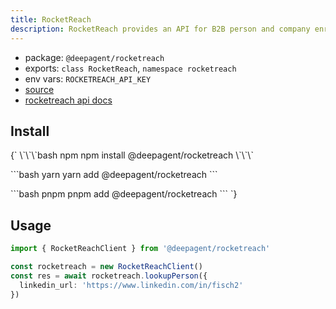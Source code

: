 ```yaml
---
title: RocketReach
description: RocketReach provides an API for B2B person and company enrichment.
---
```


- package: `@deepagent/rocketreach`
- exports: `class RocketReach`, `namespace rocketreach`
- env vars: `ROCKETREACH_API_KEY`
- [source](https://github.com/amardeeplakshkar/deepagent/blob/main/packages/rocketreach/src/rocketreach-client.ts)
- [rocketreach api docs](https://rocketreach.co/api/v2/docs)

## Install

<PackageTabs>
{`
\`\`\`bash npm
npm install @deepagent/rocketreach
\`\`\`

\`\`\`bash yarn
yarn add @deepagent/rocketreach
\`\`\`

\`\`\`bash pnpm
pnpm add @deepagent/rocketreach
\`\`\`
`}
</PackageTabs>

## Usage

```ts
import { RocketReachClient } from '@deepagent/rocketreach'

const rocketreach = new RocketReachClient()
const res = await rocketreach.lookupPerson({
  linkedin_url: 'https://www.linkedin.com/in/fisch2'
})
```
